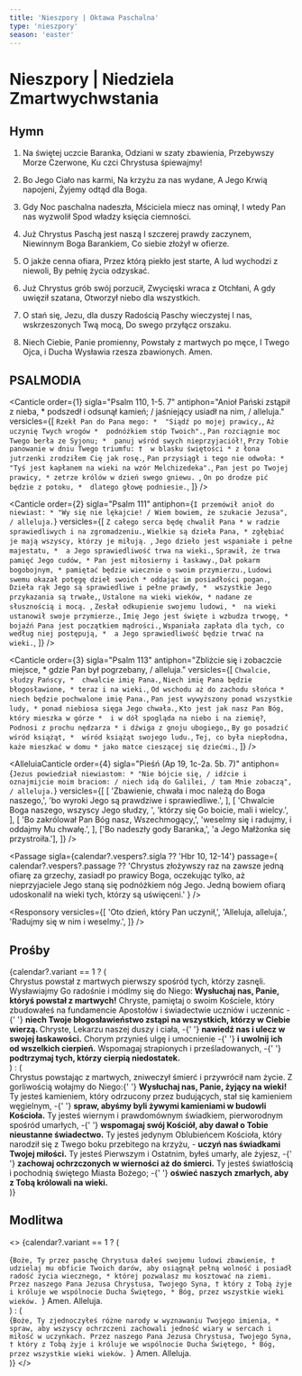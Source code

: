 ```yaml
---
title: 'Nieszpory | Oktawa Paschalna'
type: 'nieszpory'
season: 'easter'
---
```


# Nieszpory | Niedziela Zmartwychwstania

<OpeningVersicle />

## Hymn

1. Na świętej uczcie Baranka,
   Odziani w szaty zbawienia,
   Przebywszy Morze Czerwone,
   Ku czci Chrystusa śpiewajmy!

2. Bo Jego Ciało nas karmi,
   Na krzyżu za nas wydane,
   A Jego Krwią napojeni,
   Żyjemy odtąd dla Boga.

3. Gdy Noc paschalna nadeszła,
   Mściciela miecz nas ominął,
   I wtedy Pan nas wyzwolił
   Spod władzy księcia ciemności.

4. Już Chrystus Paschą jest naszą
   I szczerej prawdy zaczynem,
   Niewinnym Boga Barankiem,
   Co siebie złożył w ofierze.

5. O jakże cenna ofiara,
   Przez którą piekło jest starte,
   A lud wychodzi z niewoli,
   By pełnię życia odzyskać.

6. Już Chrystus grób swój porzucił,
   Zwycięski wraca z Otchłani,
   A gdy uwięził szatana,
   Otworzył niebo dla wszystkich.

7. O stań się, Jezu, dla duszy
   Radością Paschy wieczystej
   I nas, wskrzeszonych Twą mocą,
   Do swego przyłącz orszaku.

8. Niech Ciebie, Panie promienny,
   Powstały z martwych po męce,
   I Twego Ojca, i Ducha
   Wysławia rzesza zbawionych. Amen.

## PSALMODIA

<Canticle
  order={1}
  sigla="Psalm 110, 1-5. 7"
  antiphon="Anioł Pański zstąpił z nieba, * podszedł i odsunął kamień; / jaśniejący usiadł na nim, / alleluja."
  versicles={[
    `Rzekł Pan do Pana mego: * 
"Siądź po mojej prawicy,`,
    `Aż uczynię Twych wrogów * 
podnóżkiem stóp Twoich".`,
    `Pan rozciągnie moc Twego berła ze Syjonu; * 
panuj wśród swych nieprzyjaciół!`,
    `Przy Tobie panowanie w dniu Twego triumfu: † 
w blasku świętości *
z łona jutrzenki zrodziłem Cię jak rosę.`,
    `Pan przysiągł i tego nie odwoła: *
"Tyś jest kapłanem na wieki na wzór Melchizedeka".`,
    `Pan jest po Twojej prawicy, *
zetrze królów w dzień swego gniewu. `,
    `On po drodze pić będzie z potoku, * 
dlatego głowę podniesie.`,
  ]}
/>

<Canticle
  order={2}
  sigla="Psalm 111"
  antiphon={`I przemówił anioł do niewiast: * "Wy się nie lękajcie! / Wiem bowiem, że szukacie Jezusa", / alleluja.`}
  versicles={[
    `Z całego serca będę chwalił Pana *
w radzie sprawiedliwych i na zgromadzeniu.`,
    `Wielkie są dzieła Pana, *
zgłębiać je mają wszyscy, którzy je miłują. `,
    `Jego dzieło jest wspaniałe i pełne majestatu, * 
a Jego sprawiedliwość trwa na wieki.`,
    `Sprawił, że trwa pamięć Jego cudów, *
Pan jest miłosierny i łaskawy.`,
    `Dał pokarm bogobojnym, *
pamiętać będzie wiecznie o swoim przymierzu.`,
    `Ludowi swemu okazał potęgę dzieł swoich *
oddając im posiadłości pogan.`,
    `Dzieła rąk Jego są sprawiedliwe i pełne prawdy, * 
wszystkie Jego przykazania są trwałe,`,
    `Ustalone na wieki wieków, *
nadane ze słusznością i mocą. `,
    `Zesłał odkupienie swojemu ludowi, * 
na wieki ustanowił swoje przymierze.`,
    `Imię Jego jest święte i wzbudza trwogę, *
bojaźń Pana jest początkiem mądrości.`,
    `Wspaniała zapłata dla tych, co według niej postępują, * 
a Jego sprawiedliwość będzie trwać na wieki.`,
  ]}
/>

<Canticle
  order={3}
  sigla="Psalm 113"
  antiphon="Zbliżcie się i zobaczcie miejsce, * gdzie Pan był pogrzebany, / alleluja."
  versicles={[
    `Chwalcie, słudzy Pańscy, * 
chwalcie imię Pana.`,
    `Niech imię Pana będzie błogosławione, *
teraz i na wieki.`,
    `Od wschodu aż do zachodu słońca * 
niech będzie pochwalone imię Pana.`,
    `Pan jest wywyższony ponad wszystkie ludy, *
ponad niebiosa sięga Jego chwała.`,
    `Kto jest jak nasz Pan Bóg, który mieszka w górze * 
i w dół spogląda na niebo i na ziemię?`,
    `Podnosi z prochu nędzarza *
i dźwiga z gnoju ubogiego,`,
    `By go posadzić wśród książąt, * 
wśród książąt swojego ludu.`,
    `Tej, co była niepłodna, każe mieszkać w domu *
jako matce cieszącej się dziećmi.`,
  ]}
/>

<AlleluiaCanticle
  order={4}
  sigla="Pieśń (Ap 19, 1c-2a. 5b. 7)"
  antiphon={`Jezus powiedział niewiastom: * "Nie bójcie się, / idźcie i oznajmijcie moim braciom: / niech idą do Galilei, / tam Mnie zobaczą", / alleluja.`}
  versicles={[
    [
      'Zbawienie, chwała i moc należą do Boga naszego,',
      'bo wyroki Jego są prawdziwe i sprawiedliwe.',
    ],
    [
      'Chwalcie Boga naszego, wszyscy Jego słudzy, ',
      'którzy się Go boicie, mali i wielcy.',
    ],
    [
      'Bo zakrólował Pan Bóg nasz, Wszechmogący,',
      'weselmy się i radujmy, i oddajmy Mu chwałę.',
    ],
    ['Bo nadeszły gody Baranka,', 'a Jego Małżonka się przystroiła.'],
  ]}
/>

<Passage
  sigla={calendar?.vespers?.sigla ?? 'Hbr 10, 12-14'}
  passage={
    calendar?.vespers?.passage ??
    'Chrystus złożywszy raz na zawsze jedną ofiarę za grzechy, zasiadł po prawicy Boga, oczekując tylko, aż nieprzyjaciele Jego staną się podnóżkiem nóg Jego. Jedną bowiem ofiarą udoskonalił na wieki tych, którzy są uświęceni.'
  }
/>

<Responsory
  versicles={[
    'Oto dzień, który Pan uczynił,',
    'Alleluja, alleluja.',
    'Radujmy się w nim i weselmy.',
  ]}
/>

<Magnificat antiphon="Kiedy spojrzały, * zauważyły, że kamień już był odsunięty: / a był bardzo wielki, / alleluja." />

## Prośby

<List>
  {calendar?.variant == 1 ? (
    <div className="space-y-2">
      <ListItem>
        Chrystus powstał z martwych pierwszy spośród tych, którzy zasnęli.
        Wysławiajmy Go radośnie i módlmy się do Niego:
        <b>Wysłuchaj nas, Panie, któryś powstał z martwych!</b>
      </ListItem>
      <ListItem>
        Chryste, pamiętaj o swoim Kościele, który zbudowałeś na fundamencie
        Apostołów i świadectwie uczniów i uczennic -{' '}
        <b>
          niech Twoje błogosławieństwo zstąpi na wszystkich, którzy w Ciebie
          wierzą.
        </b>
      </ListItem>
      <ListItem>
        Chryste, Lekarzu naszej duszy i ciała, -{' '}
        <b>nawiedź nas i ulecz w swojej łaskawości.</b>
      </ListItem>
      <ListItem>
        Chorym przynieś ulgę i umocnienie -{' '}
        <b>i uwolnij ich od wszelkich cierpień.</b>
      </ListItem>
      <ListItem>
        Wspomagaj strapionych i prześladowanych, -{' '}
        <b>podtrzymaj tych, którzy cierpią niedostatek.</b>
      </ListItem>
    </div>
  ) : (
    <div className="space-y-2">
      <ListItem>
        Chrystus powstając z martwych, zniweczył śmierć i przywrócił nam życie.
        Z gorliwością wołajmy do Niego:{' '}
        <b>Wysłuchaj nas, Panie, żyjący na wieki!</b>
      </ListItem>
      <ListItem>
        Ty jesteś kamieniem, który odrzucony przez budujących, stał się
        kamieniem węgielnym, -{' '}
        <b>spraw, abyśmy byli żywymi kamieniami w budowli Kościoła.</b>
      </ListItem>
      <ListItem>
        Ty jesteś wiernym i prawdomównym świadkiem, pierworodnym spośród
        umarłych, -{' '}
        <b>wspomagaj swój Kościół, aby dawał o Tobie nieustanne świadectwo.</b>
      </ListItem>
      <ListItem>
        Ty jesteś jedynym Oblubieńcem Kościoła, który narodził się z Twego boku
        przebitego na krzyżu, - <b>uczyń nas świadkami Twojej miłości.</b>
      </ListItem>
      <ListItem>
        Ty jesteś Pierwszym i Ostatnim, byłeś umarły, ale żyjesz, -{' '}
        <b> zachowaj ochrzczonych w wierności aż do śmierci.</b>
      </ListItem>
      <ListItem>
        Ty jesteś światłością i pochodnią świętego Miasta Bożego; -{' '}
        <b>oświeć naszych zmarłych, aby z Tobą królowali na wieki.</b>
      </ListItem>
    </div>
  )}
</List>

<CustomIntercessions />

<KyrieEleison />

<LordsPrayer />

## Modlitwa


<>
  {calendar?.variant == 1 ? (
    <div>
      {`Boże, Ty przez paschę Chrystusa dałeś swojemu ludowi zbawienie, † udzielaj mu obficie Twoich darów, aby osiągnął pełną wolność i posiadł radość życia wiecznego, * której pozwalasz mu kosztować na ziemi. Przez naszego Pana Jezusa Chrystusa, Twojego Syna, † który z Tobą żyje i króluje we wspólnocie Ducha Świętego, * Bóg, przez wszystkie wieki wieków. `}
      <R>Amen. Alleluja.</R>
    </div>
  ) : (
    <div>
      {`Boże, Ty zjednoczyłeś różne narody w wyznawaniu Twojego imienia, * spraw, aby wszyscy ochrzczeni zachowali jedność wiary w sercach i miłość w uczynkach. Przez naszego Pana Jezusa Chrystusa, Twojego Syna, † który z Tobą żyje i króluje we wspólnocie Ducha Świętego, * Bóg, przez wszystkie wieki wieków. `}
      <R>Amen. Alleluja.</R>
    </div>
  )}
</>

<BlessingAndConcludingVersicle />

<SalveRegina />
